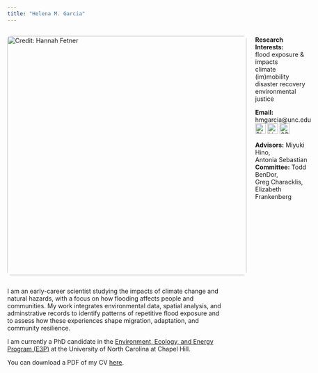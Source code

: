 ```yaml
---
title: "Helena M. Garcia"
---
```


::::: {style="display: flex; align-items: flex-start; gap: 20px;"}
::: {style="flex: 0 0 200px;"}
<img src="images/IMG-3236-Original.jpg" alt="Credit: Hannah Fetner" style="width: 550px; border-radius: 8px;"/>
:::

::: {style="flex: 1;"}
**Research Interests:**\
flood exposure & impacts\
climate (im)mobility\
disaster recovery\
environmental justice

**Email:** hmgarcia\@unc.edu\
[![Bluesky](images/bluesky_icon.png){width="24px"}](https://bsky.app/profile/hmgarciaaa.bsky.social) [![LinkedIn](images/linkedin_icon.png){width="24px"}](https://www.linkedin.com/in/helena-garcia-7a291b119/) [![ORCID](images/orcid_icon.png){width="24px"}](https://orcid.org/0009-0008-3189-1658)

**Advisors:** Miyuki Hino,\
Antonia Sebastian\
**Committee:** Todd BenDor,\
Greg Characklis,\
Elizabeth Frankenberg
:::
:::::

I am an early-career scientist studying the impacts of climate change and natural hazards, with a focus on how flooding affects people and communities. My work integrates environmental data, spatial analysis, and adminstrative records to identify patterns of repetitive flood exposure and to assess how these experiences shape migration, adaptation, and community resilience.

I am currently a PhD candidate in the [Environment, Ecology, and Energy Program (E3P)](https://e3p.unc.edu/) at the University of North Carolina at Chapel Hill.


You can download a PDF of my CV [here](cv/Curriculum%20Vitae_Garcia_2025_07.pdf).
